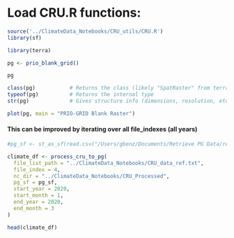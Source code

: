 
# Load CRU.R functions:
```r
source('../ClimateData_Notebooks/CRU_utils/CRU.R')
library(sf)

```


```r
library(terra)

pg <- prio_blank_grid()

pg

class(pg)           # Returns the class (likely "SpatRaster" from terra)
typeof(pg)          # Returns the internal type
str(pg)             # Gives structure info (dimensions, resolution, etc.)

plot(pg, main = "PRIO-GRID Blank Raster")

```


#### This can be improved by iterating over all file_indexes (all years)
```r

#pg_sf <- st_as_sf(read.csv("/Users/gbenz/Documents/Retrieve PG Data/recent_onemonth_raw_pgm_withgeom.csv"), wkt = "geometry", crs = 4326)

climate_df <- process_cru_to_pg(
  file_list_path = "../ClimateData_Notebooks/CRU_data_ref.txt",
  file_index = 4,
  nc_dir = "../ClimateData_Notebooks/CRU_Processed",
  pg_sf = pg_sf,
  start_year = 2020,
  start_month = 1,
  end_year = 2020,
  end_month = 3
)


```

```r
head(climate_df)
```


